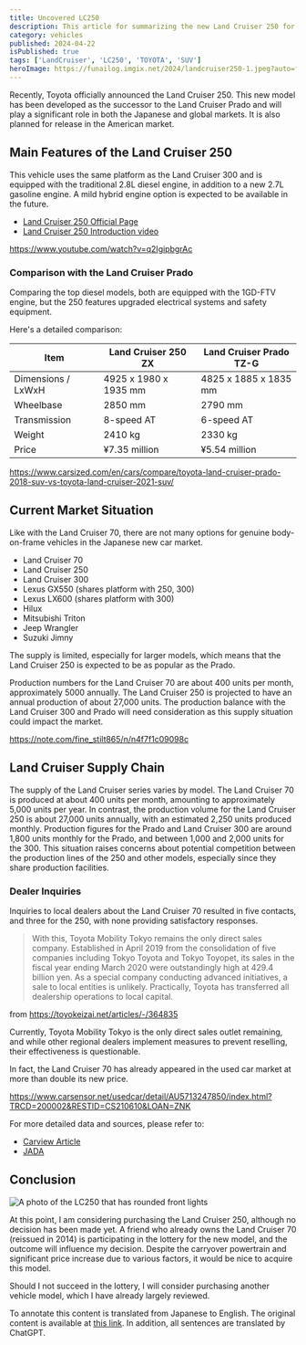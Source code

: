 ```yaml
---
title: Uncovered LC250
description: This article for summarizing the new Land Cruiser 250 for Japan market.
category: vehicles
published: 2024-04-22
isPublished: true
tags: ['LandCruiser', 'LC250', 'TOYOTA', 'SUV']
heroImage: https://funailog.imgix.net/2024/landcruiser250-1.jpeg?auto=format,compress,enhance
---
```


Recently, Toyota officially announced the Land Cruiser 250. This new model has been developed as the successor to the Land Cruiser Prado and will play a significant role in both the Japanese and global markets. It is also planned for release in the American market.

## Main Features of the Land Cruiser 250

This vehicle uses the same platform as the Land Cruiser 300 and is equipped with the traditional 2.8L diesel engine, in addition to a new 2.7L gasoline engine. A mild hybrid engine option is expected to be available in the future.

- [Land Cruiser 250 Official Page](https://toyota.jp/landcruiser250/)
- [Land Cruiser 250 Introduction video](https://www.youtube.com/watch?v=q2IgipbgrAc)

https://www.youtube.com/watch?v=q2IgipbgrAc

### Comparison with the Land Cruiser Prado

Comparing the top diesel models, both are equipped with the 1GD-FTV engine, but the 250 features upgraded electrical systems and safety equipment.

Here's a detailed comparison:

| Item | Land Cruiser 250 ZX | Land Cruiser Prado TZ-G |
| --- | --- | --- |
| Dimensions / LxWxH | 4925 x 1980 x 1935 mm | 4825 x 1885 x 1835 mm |
| Wheelbase	| 2850 mm | 2790 mm |
| Transmission | 8-speed AT | 6-speed AT |
| Weight | 2410 kg | 2330 kg |
| Price	| ¥7.35 million | ¥5.54 million |


https://www.carsized.com/en/cars/compare/toyota-land-cruiser-prado-2018-suv-vs-toyota-land-cruiser-2021-suv/

## Current Market Situation

Like with the Land Cruiser 70, there are not many options for genuine body-on-frame vehicles in the Japanese new car market.

- Land Cruiser 70
- Land Cruiser 250
- Land Cruiser 300
- Lexus GX550 (shares platform with 250, 300)
- Lexus LX600 (shares platform with 300)
- Hilux
- Mitsubishi Triton
- Jeep Wrangler
- Suzuki Jimny

The supply is limited, especially for larger models, which means that the Land Cruiser 250 is expected to be as popular as the Prado.

Production numbers for the Land Cruiser 70 are about 400 units per month, approximately 5000 annually. The Land Cruiser 250 is projected to have an annual production of about 27,000 units. The production balance with the Land Cruiser 300 and Prado will need consideration as this supply situation could impact the market.

https://note.com/fine_stilt865/n/n4f7f1c09098c

## Land Cruiser Supply Chain

The supply of the Land Cruiser series varies by model. The Land Cruiser 70 is produced at about 400 units per month, amounting to approximately 5,000 units per year. In contrast, the production volume for the Land Cruiser 250 is about 27,000 units annually, with an estimated 2,250 units produced monthly. Production figures for the Prado and Land Cruiser 300 are around 1,800 units monthly for the Prado, and between 1,000 and 2,000 units for the 300. This situation raises concerns about potential competition between the production lines of the 250 and other models, especially since they share production facilities.

### Dealer Inquiries

Inquiries to local dealers about the Land Cruiser 70 resulted in five contacts, and three for the 250, with none providing satisfactory responses.

> With this, Toyota Mobility Tokyo remains the only direct sales company. Established in April 2019 from the consolidation of five companies including Tokyo Toyota and Tokyo Toyopet, its sales in the fiscal year ending March 2020 were outstandingly high at 429.4 billion yen. As a special company conducting advanced initiatives, a sale to local entities is unlikely. Practically, Toyota has transferred all dealership operations to local capital.

from https://toyokeizai.net/articles/-/364835

Currently, Toyota Mobility Tokyo is the only direct sales outlet remaining, and while other regional dealers implement measures to prevent reselling, their effectiveness is questionable.

In fact, the Land Cruiser 70 has already appeared in the used car market at more than double its new price.

https://www.carsensor.net/usedcar/detail/AU5713247850/index.html?TRCD=200002&RESTID=CS210610&LOAN=ZNK

For more detailed data and sources, please refer to:

- [Carview Article](https://carview.yahoo.co.jp/article/detail/da3ffd48fa62c7734588a729526912f3645e2136/)
- [JADA](https://www.jada.or.jp/pages/340/)

## Conclusion

![A photo of the LC250 that has rounded front lights](https://funailog.imgix.net/2024/landcruiser250-2.jpeg?auto=format,compress,enhance)

At this point, I am considering purchasing the Land Cruiser 250, although no decision has been made yet. A friend who already owns the Land Cruiser 70 (reissued in 2014) is participating in the lottery for the new model, and the outcome will influence my decision. Despite the carryover powertrain and significant price increase due to various factors, it would be nice to acquire this model.

Should I not succeed in the lottery, I will consider purchasing another vehicle model, which I have already largely reviewed.

To annotate this content is translated from Japanese to English. The original content is available at [this link](https://funailog.com/blog/2024/uncovered-lc250/).
In addition, all sentences are translated by ChatGPT.
